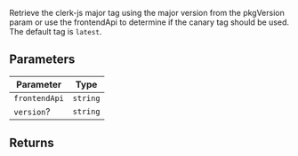 Retrieve the clerk-js major tag using the major version from the pkgVersion
param or use the frontendApi to determine if the canary tag should be used.
The default tag is `latest`.

## Parameters

| Parameter     | Type     |
| ------------- | -------- |
| `frontendApi` | `string` |
| `version`?    | `string` |

## Returns
